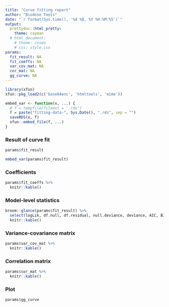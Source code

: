 ```yaml
---
title: "Curve fitting report"
author: "Biodose Tools"
date: "`r format(Sys.time(), '%d %B, %Y %H:%M:%S')`"
output: 
  prettydoc::html_pretty:
    theme: cayman
  # html_document:
    # theme: cosmo
    # css: style.css
params:
  fit_result: NA
  fit_coeffs: NA
  var_cov_mat: NA
  cor_mat: NA
  gg_curve: NA
---
```


```r
library(xfun)
xfun::pkg_load2(c('base64enc', 'htmltools', 'mime'))
```

```r
embed_var <- function(x, ...) {
  # f = tempfile(fileext = '.rds')
  f = paste("fitting-data-", Sys.Date(), ".rds", sep = "")
  saveRDS(x, f)
  xfun::embed_file(f, ...)
}
```

### Result of curve fit
```r
params$fit_result
```

```r
embed_var(params$fit_result)
```

### Coefficients
```r
params$fit_coeffs %>% 
  knitr::kable()
```

### Model-level statistics
```r
broom::glance(params$fit_result) %>%
  select(logLik, df.null, df.residual, null.deviance, deviance, AIC, BIC) %>% 
  knitr::kable()
```

### Variance-covariance matrix
```r
params$var_cov_mat %>% 
  knitr::kable()
```

### Correlation matrix
```r
params$cor_mat %>% 
  knitr::kable()
```

### Plot
```r
params$gg_curve
```

